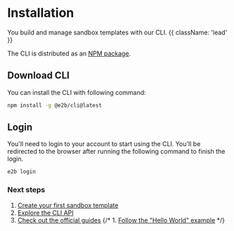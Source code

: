 # Installation

You build and manage sandbox templates with our CLI. {{ className: 'lead' }}

The CLI is distributed as an [NPM package](https://www.npmjs.com/package/@e2b/sdk).

## Download CLI

You can install the CLI with following command:

```bash
npm install -g @e2b/cli@latest
```

## Login

You'll need to login to your account to start using the CLI.
You'll be redirected to the browser after running the following command to finish the login.

```bash
e2b login
```


### Next steps

1. [Create your first sandbox template](/sandbox/templates/overview)
1. [Explore the CLI API](/CLI/commands)
1. [Check out the official guides](/guides/custom-sandbox)
{/* 1. [Follow the "Hello World" example](/guides/) */}
